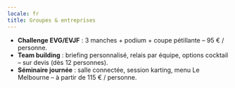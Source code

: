 ```yaml
---
locale: fr
title: Groupes & entreprises
---
```


- **Challenge EVG/EVJF** : 3 manches + podium + coupe pétillante – 95 € / personne.
- **Team building** : briefing personnalisé, relais par équipe, options cocktail – sur devis (dès 12 personnes).
- **Séminaire journée** : salle connectée, session karting, menu Le Melbourne – à partir de 115 € / personne.
